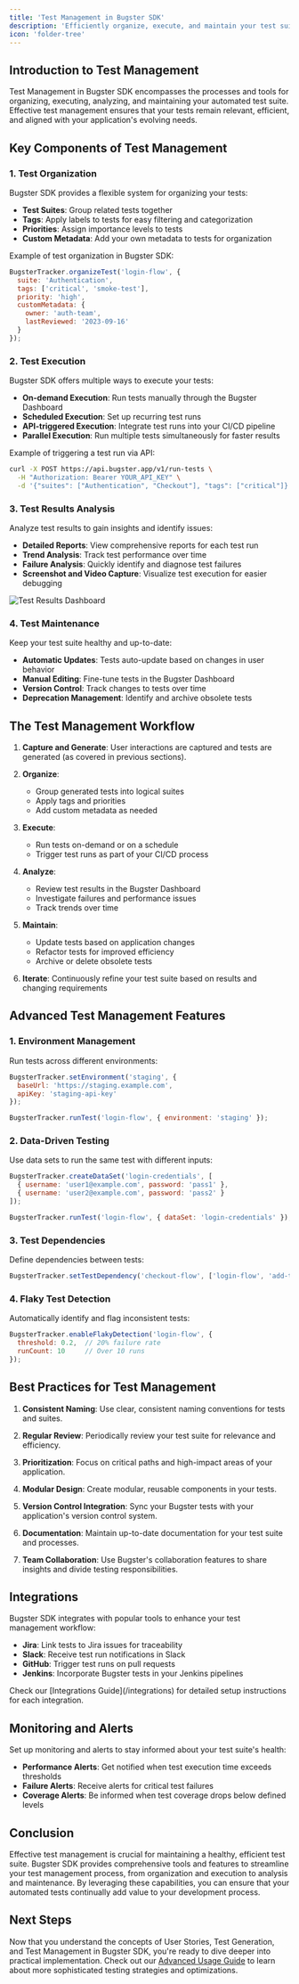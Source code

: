 ```yaml
---
title: 'Test Management in Bugster SDK'
description: 'Efficiently organize, execute, and maintain your test suite with Bugster SDK'
icon: 'folder-tree'
---
```


## Introduction to Test Management

Test Management in Bugster SDK encompasses the processes and tools for organizing, executing, analyzing, and maintaining your automated test suite. Effective test management ensures that your tests remain relevant, efficient, and aligned with your application's evolving needs.

## Key Components of Test Management

### 1. Test Organization

Bugster SDK provides a flexible system for organizing your tests:

- **Test Suites**: Group related tests together
- **Tags**: Apply labels to tests for easy filtering and categorization
- **Priorities**: Assign importance levels to tests
- **Custom Metadata**: Add your own metadata to tests for organization

Example of test organization in Bugster SDK:

```javascript
BugsterTracker.organizeTest('login-flow', {
  suite: 'Authentication',
  tags: ['critical', 'smoke-test'],
  priority: 'high',
  customMetadata: {
    owner: 'auth-team',
    lastReviewed: '2023-09-16'
  }
});
```

### 2. Test Execution

Bugster SDK offers multiple ways to execute your tests:

- **On-demand Execution**: Run tests manually through the Bugster Dashboard
- **Scheduled Execution**: Set up recurring test runs
- **API-triggered Execution**: Integrate test runs into your CI/CD pipeline
- **Parallel Execution**: Run multiple tests simultaneously for faster results

Example of triggering a test run via API:

```bash
curl -X POST https://api.bugster.app/v1/run-tests \
  -H "Authorization: Bearer YOUR_API_KEY" \
  -d '{"suites": ["Authentication", "Checkout"], "tags": ["critical"]}'
```

### 3. Test Results Analysis

Analyze test results to gain insights and identify issues:

- **Detailed Reports**: View comprehensive reports for each test run
- **Trend Analysis**: Track test performance over time
- **Failure Analysis**: Quickly identify and diagnose test failures
- **Screenshot and Video Capture**: Visualize test execution for easier debugging

<img src="/images/test-results-dashboard.png" alt="Test Results Dashboard" />

### 4. Test Maintenance

Keep your test suite healthy and up-to-date:

- **Automatic Updates**: Tests auto-update based on changes in user behavior
- **Manual Editing**: Fine-tune tests in the Bugster Dashboard
- **Version Control**: Track changes to tests over time
- **Deprecation Management**: Identify and archive obsolete tests

## The Test Management Workflow

1. **Capture and Generate**: User interactions are captured and tests are generated (as covered in previous sections).

2. **Organize**: 
   - Group generated tests into logical suites
   - Apply tags and priorities
   - Add custom metadata as needed

3. **Execute**:
   - Run tests on-demand or on a schedule
   - Trigger test runs as part of your CI/CD process

4. **Analyze**:
   - Review test results in the Bugster Dashboard
   - Investigate failures and performance issues
   - Track trends over time

5. **Maintain**:
   - Update tests based on application changes
   - Refactor tests for improved efficiency
   - Archive or delete obsolete tests

6. **Iterate**: Continuously refine your test suite based on results and changing requirements

## Advanced Test Management Features

### 1. Environment Management

Run tests across different environments:

```javascript
BugsterTracker.setEnvironment('staging', {
  baseUrl: 'https://staging.example.com',
  apiKey: 'staging-api-key'
});

BugsterTracker.runTest('login-flow', { environment: 'staging' });
```

### 2. Data-Driven Testing

Use data sets to run the same test with different inputs:

```javascript
BugsterTracker.createDataSet('login-credentials', [
  { username: 'user1@example.com', password: 'pass1' },
  { username: 'user2@example.com', password: 'pass2' }
]);

BugsterTracker.runTest('login-flow', { dataSet: 'login-credentials' });
```

### 3. Test Dependencies

Define dependencies between tests:

```javascript
BugsterTracker.setTestDependency('checkout-flow', ['login-flow', 'add-to-cart']);
```

### 4. Flaky Test Detection

Automatically identify and flag inconsistent tests:

```javascript
BugsterTracker.enableFlakyDetection('login-flow', {
  threshold: 0.2,  // 20% failure rate
  runCount: 10     // Over 10 runs
});
```

## Best Practices for Test Management

1. **Consistent Naming**: Use clear, consistent naming conventions for tests and suites.

2. **Regular Review**: Periodically review your test suite for relevance and efficiency.

3. **Prioritization**: Focus on critical paths and high-impact areas of your application.

4. **Modular Design**: Create modular, reusable components in your tests.

5. **Version Control Integration**: Sync your Bugster tests with your application's version control system.

6. **Documentation**: Maintain up-to-date documentation for your test suite and processes.

7. **Team Collaboration**: Use Bugster's collaboration features to share insights and divide testing responsibilities.

## Integrations

Bugster SDK integrates with popular tools to enhance your test management workflow:

- **Jira**: Link tests to Jira issues for traceability
- **Slack**: Receive test run notifications in Slack
- **GitHub**: Trigger test runs on pull requests
- **Jenkins**: Incorporate Bugster tests in your Jenkins pipelines

<Tip>
Check our [Integrations Guide](/integrations) for detailed setup instructions for each integration.
</Tip>

## Monitoring and Alerts

Set up monitoring and alerts to stay informed about your test suite's health:

- **Performance Alerts**: Get notified when test execution time exceeds thresholds
- **Failure Alerts**: Receive alerts for critical test failures
- **Coverage Alerts**: Be informed when test coverage drops below defined levels

## Conclusion

Effective test management is crucial for maintaining a healthy, efficient test suite. Bugster SDK provides comprehensive tools and features to streamline your test management process, from organization and execution to analysis and maintenance. By leveraging these capabilities, you can ensure that your automated tests continually add value to your development process.

## Next Steps

Now that you understand the concepts of User Stories, Test Generation, and Test Management in Bugster SDK, you're ready to dive deeper into practical implementation. Check out our [Advanced Usage Guide](/advanced-usage) to learn about more sophisticated testing strategies and optimizations.

